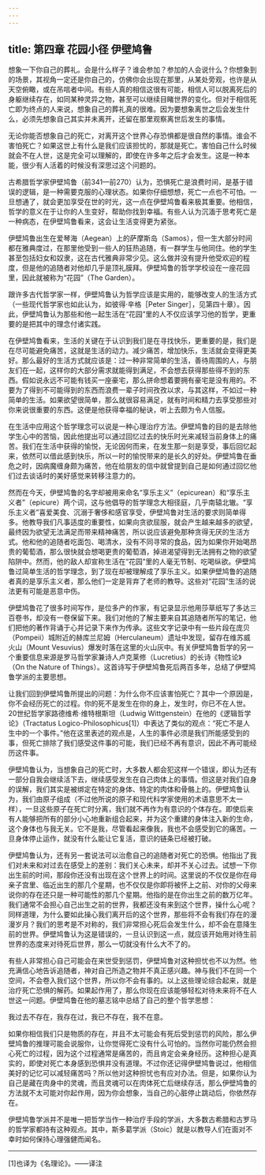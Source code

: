 ```yaml
---
---
---
```

title: 第四章 花园小径 伊壁鸠鲁
---




想象一下你自己的葬礼。会是什么样子？谁会参加？参加的人会说什么？你想象到的场景，其视角一定还是你自己的，仿佛你会出现在那里，从某处旁观，也许是从天空俯瞰，或在吊唁者中间。有些人真的相信这很有可能，相信人可以脱离死后的身躯继续存在，如同某种灵异之物，甚至可以继续目睹世界的变化。但对于相信死亡即为终点的人来说，想象自己的葬礼真的很难。因为要想象离世之后会发生什么，必须先想象自己其实并未离开，还留在那里观察离世后发生的事情。

无论你能否想象自己的死亡，对离开这个世界心存恐惧都是很自然的事情。谁会不害怕死亡？如果这世上有什么是我们应该担忧的，那就是死亡。害怕自己什么时候就会不在人世，这是完全可以理解的，即使在许多年之后才会发生。这是一种本能，很少有人活着的时候没有深思过这个问题的。

古希腊哲学家伊壁鸠鲁（前341—前270）认为，恐惧死亡是浪费时间，是基于错误的逻辑，是一种需要克服的心理状态。如果你仔细想想，死亡一点也不可怕。一旦想通了，就会更加享受在世的时光，这一点在伊壁鸠鲁看来极其重要。他相信，哲学的意义在于让你的人生变好，帮助你找到幸福。有些人认为沉湎于思考死亡是一种病态，在伊壁鸠鲁看来，这会让生活变得更为紧张。

伊壁鸠鲁出生在爱琴海（Aegean）上的萨摩斯岛（Samos），但一生大部分时间都在雅典度过，在那里他受到一些人的狂热追随，有一群学生与他同住。他的学生甚至包括妇女和奴隶，这在古代雅典非常少见。这么做并没有提升他受欢迎的程度，但是他的追随者对他却几乎是顶礼膜拜。伊壁鸠鲁的哲学学校设在一座花园里，因此就被称为“花园”（The Garden）。

跟许多古代哲学家一样，伊壁鸠鲁认为哲学应该是实用的，能够改变人的生活方式（一些现代哲学家也如此认为，如彼得·辛格［Peter Singer］，见第四十章）。因此，伊壁鸠鲁认为那些和他一起生活在“花园”里的人不仅应该学习他的哲学，更重要的是把其中的理念付诸实践。

在伊壁鸠鲁看来，生活的关键在于认识到我们是在寻找快乐，更重要的是，我们是在尽可能避免痛苦，这就是生活的动力。减少痛苦，增加快乐，生活就会变得更美好。那么最好的生活方式就应该是：过一种非常简单的生活，善待周围的人，与朋友们在一起，这样你的大部分需求就能得到满足，不会想去获得那些得不到的东西。假如说永远不可能有钱买一座豪宅，那么拼命想着要拥有豪宅是没有用的。不要为了得到不可能得到的东西而浪费一辈子时间孜孜以求，与其这样，不如过一种简单的生活。如果欲望很简单，那么就很容易满足，就有时间和精力去享受那些对你来说很重要的东西。这便是他获得幸福的秘诀，听上去颇为令人信服。

在生活中应用这个哲学理念可以说是一种心理治疗方法。伊壁鸠鲁的目的是去除他学生心中的苦恼，因此他提出可以通过回忆过去的快乐时光来减轻当前身体上的痛苦。我们在生活中获得的愉悦，无论因何而来，在发生那一刻是享受，事后回忆起来，依然可以借此感到快乐，所以一时的愉悦带来的是长久的好处。伊壁鸠鲁在垂危之时，因病魔缠身颇为痛苦，他在给朋友的信中就曾提到自己是如何通过回忆他们过去谈话时的美好感觉来转移注意力的。

然而在今天，伊壁鸠鲁的名字却被用来命名“享乐主义”（epicurean）和“享乐主义者”（epicure）两个词，这与他倡导的哲学理念大相径庭，几乎南辕北辙。“享乐主义者”喜爱美食、沉溺于奢侈和感官享受，伊壁鸠鲁对生活的要求则简单得多。他教导我们凡事适度的重要性，如果向贪欲屈服，就会产生越来越多的欲望，最终因为欲望无法满足而带来精神痛苦，所以说应该避免那种贪得无厌的生活方式。他和他的追随者吃面包、喝清水，没有不同寻常的食品，因为如果你开始喝昂贵的葡萄酒，那么很快就会想喝更贵的葡萄酒，掉进渴望得到无法拥有之物的欲望陷阱中。然而，他的敌人却宣称生活在“花园”里的人毫无节制、吃喝纵欲。伊壁鸠鲁过简单生活的哲学理念，到了现在却被理解成了享乐主义。如果伊壁鸠鲁的追随者真的是享乐主义者，那么他们一定是背弃了老师的教导。这些对“花园”生活的说法更有可能是恶意中伤。

伊壁鸠鲁花了很多时间写作，是位多产的作家，有记录显示他用莎草纸写了多达三百卷书，却没有一卷保留下来。我们对他的了解主要来自其追随者所写的笔记，他们把他的著作背诵于心并记录下来作为传承。这些文字记录中有一些片段在庞贝（Pompeii）城附近的赫库兰尼姆（Herculaneum）遗址中发现，留存在维苏威火山（Mount Vesuvius）爆发时落在这里的火山灰中。有关伊壁鸠鲁哲学的另一个重要信息来源是罗马哲学家兼诗人卢克莱修（Lucretius）的长诗《物性论》（On the Nature of Things）。这首诗写于伊壁鸠鲁死后两百多年，总结了伊壁鸠鲁学派的主要思想。

让我们回到伊壁鸠鲁所提出的问题：为什么你不应该害怕死亡？其中一个原因是，你不会经历死亡的过程。你的死不是发生在你的身上，发生时，你已不在人世。20世纪哲学家路德维希·维特根斯坦（Ludwig Wittgenstein）在他的《逻辑哲学论》（Tractatus Logico-Philosophicus[1]）中表达了类似的观点：“死亡不是人生中的一个事件。”他在这里表述的观点是，人生的事件必须是我们所能感受到的事，但死亡排除了我们感受这件事的可能，我们已经不再有意识，因此不再可能经历这件事。

伊壁鸠鲁认为，当想象自己的死亡时，大多数人都会犯这样一个错误，即认为还有一部分自我会继续活下去，继续感受发生在自己肉体上的事情。但这是对我们自身的误解，我们其实是被绑定在特定的身体、特定的肉体和骨骼上的。伊壁鸠鲁认为，我们由原子组成（不过他所说的原子和现代科学家使用的术语意思不太一样），一旦这些原子在死亡时分离，我们就不再作为有意识的个体存在。即使后来有人能够把所有的部分小心地重新组合起来，并为这个重建的身体注入新的生命，这个身体也与我无关。它不是我，尽管看起来像我，我也不会感受到它的痛苦。一旦身体停止运作，就没有什么能让它复活，意识的链条已经被打破。

伊壁鸠鲁认为，还有另一套说法可以治愈自己的追随者对死亡的恐惧。他指出了我们对未来和对过去在感受上的差别：我们关心未来，却并不关心过去。试想一下你出生前的时间，那段你还没有出现在这个世界上的时间。这里说的不仅仅是你在母亲子宫里、临近出生的那几个星期，也不仅仅是你即将被怀上之前、对你的父母来说你的存在还只是一种可能性的那几个星期。他指的是在你出生之前的数万亿年。我们通常不会担心自己出生之前的世界，我都还没有来到这个世界，操什么心呢？同样道理，为什么要如此操心我们离开后的这个世界，那些将不会有我们存在的漫漫岁月？我们的思考是不对称的，我们非常担心死后会发生什么，却不会在意降生前的世界。伊壁鸠鲁认为这是错误的，一旦认识到这一点，就应该开始用对待生前世界的态度来对待死后世界，那么一切就没有什么大不了的。

有些人非常担心自己可能会在来世受到惩罚，伊壁鸠鲁对这种担忧也不以为然。他充满信心地告诉追随者，神对自己所造之物并不真正感兴趣。神与我们不在同一个空间，不会卷入我们这个世界，所以你不会有事的。以上这些理论综合起来，就是治疗死亡恐惧的解药。如果起作用了，那么你现在应该能够轻松对待未来将不在人世这一问题。伊壁鸠鲁在他的墓志铭中总结了自己的整个哲学思想：

我过去不存在，我存在过，我已不存在，我不在意。

如果你相信我们只是物质的存在，并且不太可能会有死后受到惩罚的风险，那么伊壁鸠鲁的推理可能会说服你，让你觉得死亡没有什么可怕的。当然你可能仍然会担心死亡的过程，因为这个过程通常是痛苦的，而且肯定会亲身经历。这种担心是真实的，即使对死亡本身感到恐惧并没有道理。不过你还记得伊壁鸠鲁说过，他相信美好的记忆可以减轻痛苦吗？所以他对这种担忧也有应对办法。但是，如果你认为自己是藏在肉身中的灵魂，而且灵魂可以在肉体死亡后继续存活，那么伊壁鸠鲁的方法就不太可能对你起作用，因为你会想象，当自己的心脏停止跳动后，你依然存在。

伊壁鸠鲁学派并不是唯一把哲学当作一种治疗手段的学派，大多数古希腊和古罗马的哲学家都持有这种观点。其中，斯多葛学派（Stoic）就是以教导人们在面对不幸时如何保持心理强健而闻名。



* * *



[1]也译为《名理论》。——译注